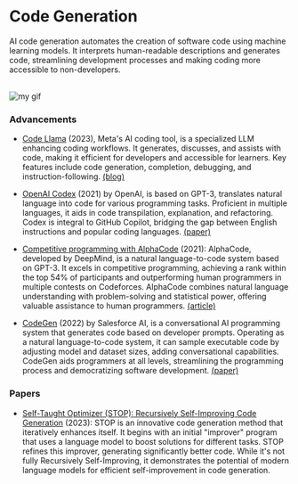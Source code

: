 # Code Generation

AI code generation automates the creation of software code using machine learning models. It interprets human-readable descriptions and generates code, streamlining development processes and making coding more accessible to non-developers.

<br />

<Image src={myGif} alt="my gif"/>

### Advancements

- [Code Llama](https://github.com/facebookresearch/codellama) (2023), Meta's AI coding tool, is a specialized LLM enhancing coding workflows. It generates, discusses, and assists with code, making it efficient for developers and accessible for learners. Key features include code generation, completion, debugging, and instruction-following. [(blog)](https://about.fb.com/news/2023/08/code-llama-ai-for-coding/)

- [OpenAI Codex](https://openai.com/blog/openai-codex) (2021) by OpenAI, is based on GPT-3, translates natural language into code for various programming tasks. Proficient in multiple languages, it aids in code transpilation, explanation, and refactoring. Codex is integral to GitHub Copilot, bridging the gap between English instructions and popular coding languages. [(paper)](https://arxiv.org/abs/2107.03374)

- [Competitive programming with AlphaCode](https://www.deepmind.com/blog/competitive-programming-with-alphacode) (2021): AlphaCode, developed by DeepMind, is a natural language-to-code system based on GPT-3. It excels in competitive programming, achieving a rank within the top 54% of participants and outperforming human programmers in multiple contests on Codeforces. AlphaCode combines natural language understanding with problem-solving and statistical power, offering valuable assistance to human programmers. [(article)](https://www.science.org/stoken/author-tokens/ST-905/full)

- [CodeGen](https://blog.salesforceairesearch.com/codegen/) (2022) by Salesforce AI, is a conversational AI programming system that generates code based on developer prompts. Operating as a natural language-to-code system, it can sample executable code by adjusting model and dataset sizes, adding conversational capabilities. CodeGen aids programmers at all levels, streamlining the programming process and democratizing software development. [(paper)](https://arxiv.org/abs/2203.13474)

### Papers

- [Self-Taught Optimizer (STOP): Recursively Self-Improving Code Generation](https://arxiv.org/abs/2310.02304) (2023): STOP is an innovative code generation method that iteratively enhances itself. It begins with an initial "improver" program that uses a language model to boost solutions for different tasks. STOP refines this improver, generating significantly better code. While it's not fully Recursively Self-Improving, it demonstrates the potential of modern language models for efficient self-improvement in code generation. 